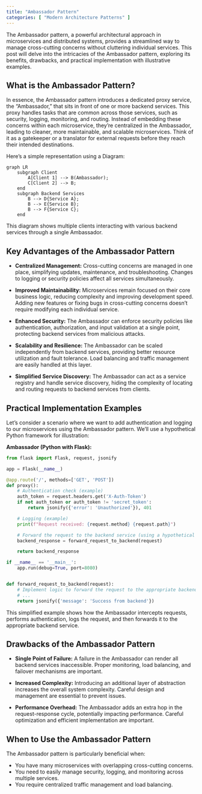 ```yaml
---
title: "Ambassador Pattern"
categories: [ "Modern Architecture Patterns" ]
---
```



The Ambassador pattern, a powerful architectural approach in microservices and distributed systems, provides a streamlined way to manage cross-cutting concerns without cluttering individual services. This post will delve into the intricacies of the Ambassador pattern, exploring its benefits, drawbacks, and practical implementation with illustrative examples.


## What is the Ambassador Pattern?

In essence, the Ambassador pattern introduces a dedicated proxy service, the "Ambassador," that sits in front of one or more backend services.  This proxy handles tasks that are common across those services, such as security, logging, monitoring, and routing.  Instead of embedding these concerns within each microservice, they're centralized in the Ambassador, leading to cleaner, more maintainable, and scalable microservices.  Think of it as a gatekeeper or a translator for external requests before they reach their intended destinations.

Here's a simple representation using a Diagram:

```mermaid
graph LR
    subgraph Client
        A[Client 1] --> B(Ambassador);
        C[Client 2] --> B;
    end
    subgraph Backend Services
        B --> D{Service A};
        B --> E{Service B};
        B --> F{Service C};
    end
```

This diagram shows multiple clients interacting with various backend services through a single Ambassador.


## Key Advantages of the Ambassador Pattern

* **Centralized Management:**  Cross-cutting concerns are managed in one place, simplifying updates, maintenance, and troubleshooting.  Changes to logging or security policies affect all services simultaneously.

* **Improved Maintainability:** Microservices remain focused on their core business logic, reducing complexity and improving development speed.  Adding new features or fixing bugs in cross-cutting concerns doesn't require modifying each individual service.

* **Enhanced Security:**  The Ambassador can enforce security policies like authentication, authorization, and input validation at a single point, protecting backend services from malicious attacks.

* **Scalability and Resilience:** The Ambassador can be scaled independently from backend services, providing better resource utilization and fault tolerance. Load balancing and traffic management are easily handled at this layer.

* **Simplified Service Discovery:**  The Ambassador can act as a service registry and handle service discovery, hiding the complexity of locating and routing requests to backend services from clients.


## Practical Implementation Examples

Let's consider a scenario where we want to add authentication and logging to our microservices using the Ambassador pattern.  We'll use a hypothetical Python framework for illustration:

**Ambassador (Python with Flask):**

```python
from flask import Flask, request, jsonify

app = Flask(__name__)

@app.route('/', methods=['GET', 'POST'])
def proxy():
    # Authentication check (example)
    auth_token = request.headers.get('X-Auth-Token')
    if not auth_token or auth_token != 'secret_token':
        return jsonify({'error': 'Unauthorized'}), 401

    # Logging (example)
    print(f"Request received: {request.method} {request.path}")

    # Forward the request to the backend service (using a hypothetical library)
    backend_response = forward_request_to_backend(request)

    return backend_response

if __name__ == '__main__':
    app.run(debug=True, port=8080)


def forward_request_to_backend(request):
    # Implement logic to forward the request to the appropriate backend service
    # ...
    return jsonify({'message': 'Success from backend'})
```

This simplified example shows how the Ambassador intercepts requests, performs authentication, logs the request, and then forwards it to the appropriate backend service.


## Drawbacks of the Ambassador Pattern

* **Single Point of Failure:** A failure in the Ambassador can render all backend services inaccessible.  Proper monitoring, load balancing, and failover mechanisms are important.

* **Increased Complexity:** Introducing an additional layer of abstraction increases the overall system complexity.  Careful design and management are essential to prevent issues.

* **Performance Overhead:**  The Ambassador adds an extra hop in the request-response cycle, potentially impacting performance.  Careful optimization and efficient implementation are important.


## When to Use the Ambassador Pattern

The Ambassador pattern is particularly beneficial when:

* You have many microservices with overlapping cross-cutting concerns.
* You need to easily manage security, logging, and monitoring across multiple services.
* You require centralized traffic management and load balancing.




